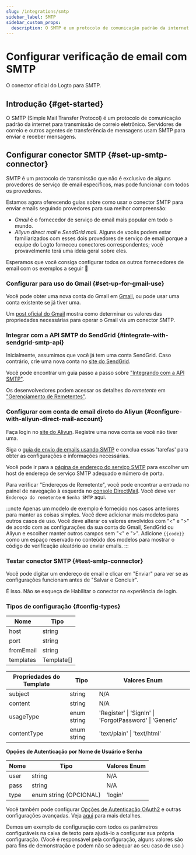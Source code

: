 ```yaml
---
slug: /integrations/smtp
sidebar_label: SMTP
sidebar_custom_props:
  description: O SMTP é um protocolo de comunicação padrão da internet para transmissão de correio eletrônico.
---
```



# Configurar verificação de email com SMTP

O conector oficial do Logto para SMTP.

<GuideTip />

## Introdução \{#get-started}

O SMTP (Simple Mail Transfer Protocol) é um protocolo de comunicação padrão da internet para transmissão de correio eletrônico. Servidores de correio e outros agentes de transferência de mensagens usam SMTP para enviar e receber mensagens.

## Configurar conector SMTP \{#set-up-smtp-connector}

SMTP é um protocolo de transmissão que não é exclusivo de alguns provedores de serviço de email específicos, mas pode funcionar com todos os provedores.

Estamos agora oferecendo guias sobre como usar o conector SMTP para enviar emails seguindo provedores para sua melhor compreensão:

- _Gmail_ é o fornecedor de serviço de email mais popular em todo o mundo.
- _Aliyun direct mail_ e _SendGrid mail_. Alguns de vocês podem estar familiarizados com esses dois provedores de serviço de email porque a equipe do Logto forneceu conectores correspondentes; você provavelmente terá uma ideia geral sobre eles.

Esperamos que você consiga configurar todos os outros fornecedores de email com os exemplos a seguir :rocket:

### Configurar para uso do Gmail \{#set-up-for-gmail-use}

Você pode obter uma nova conta do Gmail em [Gmail](https://mail.google.com/), ou pode usar uma conta existente se já tiver uma.

Um [post oficial do Gmail](https://support.google.com/a/answer/176600) mostra como determinar os valores das propriedades necessárias para operar o Gmail via um conector SMTP.

### Integrar com a API SMTP do SendGrid \{#integrate-with-sendgrid-smtp-api}

Inicialmente, assumimos que você já tem uma conta SendGrid. Caso contrário, crie uma nova conta no [site do SendGrid](https://app.sendgrid.com/).

Você pode encontrar um guia passo a passo sobre ["Integrando com a API SMTP"](https://docs.sendgrid.com/for-developers/sending-email/integrating-with-the-smtp-api).

Os desenvolvedores podem acessar os detalhes do _remetente_ em ["Gerenciamento de Remetentes"](https://mc.sendgrid.com/senders).

### Configurar com conta de email direto do Aliyun \{#configure-with-aliyun-direct-mail-account}

Faça login no [site do Aliyun](https://cn.aliyun.com/). Registre uma nova conta se você não tiver uma.

Siga o [guia de envio de emails usando SMTP](https://www.alibabacloud.com/help/en/directmail/latest/send-emails-using-smtp) e conclua essas 'tarefas' para obter as configurações e informações necessárias.

Você pode ir para a [página de endereço do serviço SMTP](https://www.alibabacloud.com/help/en/directmail/latest/smtp-service-address) para escolher um host de endereço de serviço SMTP adequado e número de porta.

Para verificar "Endereços de Remetente", você pode encontrar a entrada no painel de navegação à esquerda no [console DirectMail](https://dm.console.aliyun.com/). Você deve ver `Endereço do remetente` e `Senha SMTP` aqui.

:::note
Apenas um modelo de exemplo é fornecido nos casos anteriores para manter as coisas simples. Você deve adicionar mais modelos para outros casos de uso.
Você deve alterar os valores envolvidos com "\<" e ">" de acordo com as configurações da sua conta do Gmail, SendGrid ou Aliyun e escolher manter outros campos sem "\<" e ">".
Adicione `{{code}}` como um espaço reservado no conteúdo dos modelos para mostrar o código de verificação aleatório ao enviar emails.
:::

### Testar conector SMTP \{#test-smtp-connector}

Você pode digitar um endereço de email e clicar em "Enviar" para ver se as configurações funcionam antes de "Salvar e Concluir".

É isso. Não se esqueça de <MainSiteUrl href="/connectors/email-connectors/#enable-email-sign-up-or-sign-in">Habilitar o conector na experiência de login</MainSiteUrl>.

### Tipos de configuração \{#config-types}

| Nome      | Tipo       |
| --------- | ---------- |
| host      | string     |
| port      | string     |
| fromEmail | string     |
| templates | Template[] |

| Propriedades do Template | Tipo        | Valores Enum                                            |
| ------------------------ | ----------- | ------------------------------------------------------- |
| subject                  | string      | N/A                                                     |
| content                  | string      | N/A                                                     |
| usageType                | enum string | 'Register' \| 'SignIn' \| 'ForgotPassword' \| 'Generic' |
| contentType              | enum string | 'text/plain' \| 'text/html'                             |

**Opções de Autenticação por Nome de Usuário e Senha**

| Nome | Tipo                   | Valores Enum |
| ---- | ---------------------- | ------------ |
| user | string                 | N/A          |
| pass | string                 | N/A          |
| type | enum string (OPCIONAL) | 'login'      |

Você também pode configurar [Opções de Autenticação OAuth2](https://nodemailer.com/smtp/oauth2/) e outras configurações avançadas. Veja [aqui](https://nodemailer.com/smtp/) para mais detalhes.

Demos um exemplo de configuração com todos os parâmetros configuráveis na caixa de texto para ajudá-lo a configurar sua própria configuração. (Você é responsável pela configuração, alguns valores são para fins de demonstração e podem não se adequar ao seu caso de uso.)
